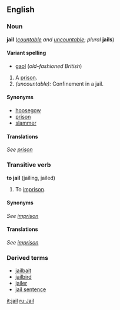 ==English==

===Noun===
'''jail''' (''[[countable]] and [[uncountable]]''; ''plural'' '''jails''')

====Variant spelling====
*[[gaol]] (''old-fashioned British'')

#A [[prison]].
#''(uncountable):'' Confinement in a jail.

====Synonyms====
*[[hoosegow]]
*[[prison]]
*[[slammer]]

====Translations====
''See [[prison]]''

===Transitive verb===
'''to jail''' (jailing, jailed)
#To [[imprison]].

====Synonyms====
''See [[imprison]]''

====Translations====
''See [[imprison]]''

===Derived terms===
*[[jailbait]]
*[[jailbird]]
*[[jailer]]
*[[jail sentence]]

[[it:jail]]
[[ru:Jail]]